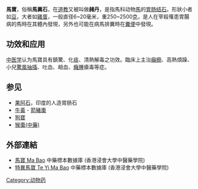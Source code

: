 {{About||吴三桂麾下大将|马宝 (吴周)|加拿大溫哥華的一個社區|馬寶 (溫哥華)|香港的一條街道|馬寶道}}
{{Ctm}}
'''馬寶'''，俗稱'''馬糞石'''，在[[道教|道教]]又被叫做'''赭丹'''，是指馬科动物[[馬|馬]]的[[胃|胃]][[肠|肠]][[结石|结石]]。形狀小者如[[豆|豆]]，大者如[[雞蛋|雞蛋]]，一般直径6~20毫米，重250~2500[[克|克]]，是人在宰殺罹患胃腸病的馬時在其體內發現，另外也可能在病馬排糞時在[[糞便|糞便]]中發現。

==功效和应用==
[[中医学|中医学]]认为馬寶具有鎮驚、化[[痰|痰]]、清熱解毒之功效。臨床上主治[[癲癇|癲癇]]、高熱煩躁、小兒[[驚風|驚風]][[抽搐|抽搐]]、吐血、衄血、[[癰腫|癰腫]]瘡毒等症。

== 参见 ==
* [[果阿石|果阿石]]，印度的人造胃肠石
* [[牛黃|牛黃]] - [[箭豬棗|箭豬棗]]
* [[狗寶|狗寶]]
* [[猴棗(中藥)|猴棗(中藥)]]

==外部連結==
* [http://libproject.hkbu.edu.hk/was40/detail?channelid=44273&searchword=herb_id=D00274 馬寶 Ma Bao] 中藥標本數據庫 (香港浸會大學中醫藥學院) {{zh-hant}}{{en}}
* [http://libproject.hkbu.edu.hk/was40/detail?channelid=44273&searchword=herb_id=D00020 特異馬寶 Te Yi Ma Bao] 中藥標本數據庫 (香港浸會大學中醫藥學院) {{zh-hant}}{{en}}

{{Pharm-stub}}

[[Category:动物药|Category:动物药]]
{{Unreferenced |time=2010-04-22T04:49:28+00:00 }}